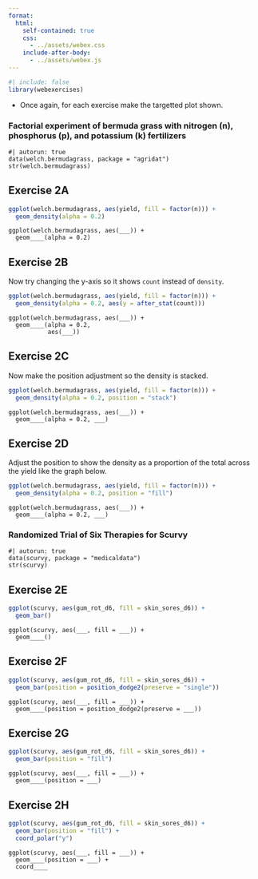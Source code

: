 ```yaml
---
format: 
  html:
    self-contained: true
    css: 
      - ../assets/webex.css
    include-after-body: 
      - ../assets/webex.js
---
```


```r
#| include: false
library(webexercises)
```

* Once again, for each exercise make the targetted plot shown. 

### Factorial experiment of bermuda grass with nitrogen (n), phosphorus (p), and potassium (k) fertilizers 

```webr-r
#| autorun: true
data(welch.bermudagrass, package = "agridat")
str(welch.bermudagrass)
```

::: {.panel-tabset}

## Exercise 2A



```r
ggplot(welch.bermudagrass, aes(yield, fill = factor(n))) + 
  geom_density(alpha = 0.2) 
```

```webr-r
ggplot(welch.bermudagrass, aes(___)) + 
  geom____(alpha = 0.2)
```

## Exercise 2B

Now try changing the y-axis so it shows `count` instead of `density`.

```r
ggplot(welch.bermudagrass, aes(yield, fill = factor(n))) + 
  geom_density(alpha = 0.2, aes(y = after_stat(count))) 
```


```webr-r
ggplot(welch.bermudagrass, aes(___)) + 
  geom____(alpha = 0.2, 
           aes(___)) 
```

## Exercise 2C

Now make the position adjustment so the density is stacked.

```r
ggplot(welch.bermudagrass, aes(yield, fill = factor(n))) + 
  geom_density(alpha = 0.2, position = "stack") 
```


```webr-r
ggplot(welch.bermudagrass, aes(___)) + 
  geom____(alpha = 0.2, ___) 
```


## Exercise 2D

Adjust the position to show the density as a proportion of the total across the yield like the graph below.

```r
ggplot(welch.bermudagrass, aes(yield, fill = factor(n))) + 
  geom_density(alpha = 0.2, position = "fill") 
```


```webr-r
ggplot(welch.bermudagrass, aes(___)) + 
  geom____(alpha = 0.2, ___) 
```

:::


### Randomized Trial of Six Therapies for Scurvy

```webr-r
#| autorun: true
data(scurvy, package = "medicaldata")
str(scurvy)
```

::: {.panel-tabset}

## Exercise 2E

```r
ggplot(scurvy, aes(gum_rot_d6, fill = skin_sores_d6)) + 
  geom_bar()
```


```webr-r
ggplot(scurvy, aes(___, fill = ___)) + 
  geom____()
```

## Exercise 2F

```r
ggplot(scurvy, aes(gum_rot_d6, fill = skin_sores_d6)) + 
  geom_bar(position = position_dodge2(preserve = "single"))
```


```webr-r
ggplot(scurvy, aes(___, fill = ___)) + 
  geom____(position = position_dodge2(preserve = ___))
```

## Exercise 2G

```r
ggplot(scurvy, aes(gum_rot_d6, fill = skin_sores_d6)) + 
  geom_bar(position = "fill")
```


```webr-r
ggplot(scurvy, aes(___, fill = ___)) + 
  geom____(position = ___)
```

## Exercise 2H

```r
ggplot(scurvy, aes(gum_rot_d6, fill = skin_sores_d6)) + 
  geom_bar(position = "fill") +
  coord_polar("y")
```


```webr-r
ggplot(scurvy, aes(___, fill = ___)) + 
  geom____(position = ___) +
  coord____
```


:::